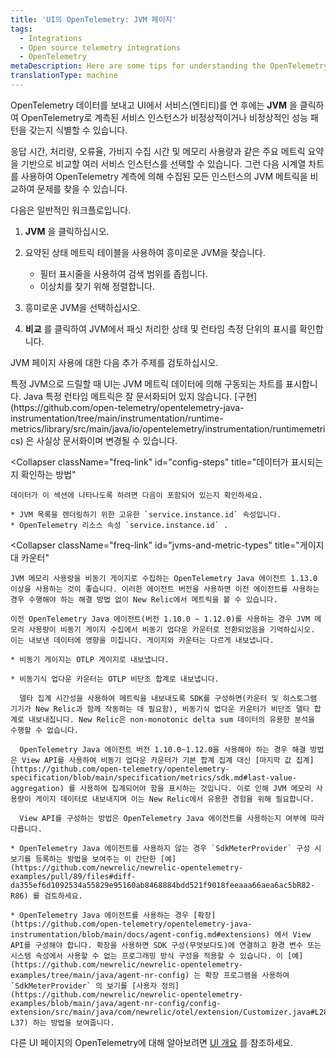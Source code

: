 ```yaml
---
title: 'UI의 OpenTelemetry: JVM 페이지'
tags:
  - Integrations
  - Open source telemetry integrations
  - OpenTelemetry
metaDescription: Here are some tips for understanding the OpenTelemetry JVMs page in the New Relic UI.
translationType: machine
---
```


OpenTelemetry 데이터를 보내고 UI에서 서비스(엔티티)를 연 후에는 **JVM** 을 클릭하여 OpenTelemetry로 계측된 서비스 인스턴스가 비정상적이거나 비정상적인 성능 패턴을 갖는지 식별할 수 있습니다.

응답 시간, 처리량, 오류율, 가비지 수집 시간 및 메모리 사용량과 같은 주요 메트릭 요약을 기반으로 비교할 여러 서비스 인스턴스를 선택할 수 있습니다. 그런 다음 시계열 차트를 사용하여 OpenTelemetry 계측에 의해 수집된 모든 인스턴스의 JVM 메트릭을 비교하여 문제를 찾을 수 있습니다.

다음은 일반적인 워크플로입니다.

1. **JVM** 을 클릭하십시오.

2. 요약된 상태 메트릭 테이블을 사용하여 흥미로운 JVM을 찾습니다.

   * 필터 표시줄을 사용하여 검색 범위를 좁힙니다.
   * 이상치를 찾기 위해 정렬합니다.

3. 흥미로운 JVM을 선택하십시오.

4. **비교** 를 클릭하여 JVM에서 패싯 처리한 상태 및 런타임 측정 단위의 표시를 확인합니다.

JVM 페이지 사용에 대한 다음 추가 주제를 검토하십시오.

<CollapserGroup>
  <Collapser
    className="freq-link"
    id="metric-details"
    title="런타임 측정항목 세부정보"
  >
    특정 JVM으로 드릴할 때 UI는 JVM 메트릭 데이터에 의해 구동되는 차트를 표시합니다. Java 특정 런타임 메트릭은 잘 문서화되어 있지 않습니다. [구현](https://github.com/open-telemetry/opentelemetry-java-instrumentation/tree/main/instrumentation/runtime-metrics/library/src/main/java/io/opentelemetry/instrumentation/runtimemetrics) 은 사실상 문서화이며 변경될 수 있습니다.
  </Collapser>

  <Collapser
    className="freq-link"
    id="config-steps"
    title="데이터가 표시되는지 확인하는 방법"
  >
    데이터가 이 섹션에 나타나도록 하려면 다음이 포함되어 있는지 확인하세요.

    * JVM 목록을 렌더링하기 위한 고유한 `service.instance.id` 속성입니다.
    * OpenTelemetry 리소스 속성 `service.instance.id` .
  </Collapser>

  <Collapser
    className="freq-link"
    id="jvms-and-metric-types"
    title="게이지 대 카운터"
  >
    JVM 메모리 사용량을 비동기 게이지로 수집하는 OpenTelemetry Java 에이전트 1.13.0 이상을 사용하는 것이 좋습니다. 이러한 에이전트 버전을 사용하면 이전 에이전트를 사용하는 경우 수행해야 하는 해결 방법 없이 New Relic에서 메트릭을 볼 수 있습니다.

    이전 OpenTelemetry Java 에이전트(버전 1.10.0 ~ 1.12.0)를 사용하는 경우 JVM 메모리 사용량이 비동기 게이지 수집에서 비동기 업다운 카운터로 전환되었음을 기억하십시오. 이는 내보낸 데이터에 영향을 미칩니다. 게이지와 카운터는 다르게 내보냅니다.

    * 비동기 게이지는 OTLP 게이지로 내보냅니다.

    * 비동기식 업다운 카운터는 OTLP 비단조 합계로 내보냅니다.

      델타 집계 시간성을 사용하여 메트릭을 내보내도록 SDK를 구성하면(카운터 및 히스토그램 기기가 New Relic과 함께 작동하는 데 필요함), 비동기식 업다운 카운터가 비단조 델타 합계로 내보내집니다. New Relic은 non-monotonic delta sum 데이터의 유용한 분석을 수행할 수 없습니다.

      OpenTelemetry Java 에이전트 버전 1.10.0~1.12.0을 사용해야 하는 경우 해결 방법은 View API를 사용하여 비동기 업다운 카운터가 기본 합계 집계 대신 [마지막 값 집계](https://github.com/open-telemetry/opentelemetry-specification/blob/main/specification/metrics/sdk.md#last-value-aggregation) 를 사용하여 집계되어야 함을 표시하는 것입니다. 이로 인해 JVM 메모리 사용량이 게이지 데이터로 내보내지며 이는 New Relic에서 유용한 경험을 위해 필요합니다.

      View API를 구성하는 방법은 OpenTelemetry Java 에이전트를 사용하는지 여부에 따라 다릅니다.

    * OpenTelemetry Java 에이전트를 사용하지 않는 경우 `SdkMeterProvider` 구성 시 보기를 등록하는 방법을 보여주는 이 간단한 [예](https://github.com/newrelic/newrelic-opentelemetry-examples/pull/89/files#diff-da355ef6d1092534a55829e95160ab8468884bdd521f9018feeaaa66aea6ac5bR82-R86) 를 검토하세요.

    * OpenTelemetry Java 에이전트를 사용하는 경우 [확장](https://github.com/open-telemetry/opentelemetry-java-instrumentation/blob/main/docs/agent-config.md#extensions) 에서 View API를 구성해야 합니다. 확장을 사용하면 SDK 구성(무엇보다도)에 연결하고 환경 변수 또는 시스템 속성에서 사용할 수 없는 프로그래밍 방식 구성을 적용할 수 있습니다. 이 [예](https://github.com/newrelic/newrelic-opentelemetry-examples/tree/main/java/agent-nr-config) 는 확장 프로그램을 사용하여 `SdkMeterProvider` 의 보기를 [사용자 정의](https://github.com/newrelic/newrelic-opentelemetry-examples/blob/main/java/agent-nr-config/config-extension/src/main/java/com/newrelic/otel/extension/Customizer.java#L28-L37) 하는 방법을 보여줍니다.
  </Collapser>
</CollapserGroup>

다른 UI 페이지의 OpenTelemetry에 대해 알아보려면 [UI 개요](/docs/more-integrations/open-source-telemetry-integrations/opentelemetry/view-your-data/opentelemetry-view-your-data) 를 참조하세요.